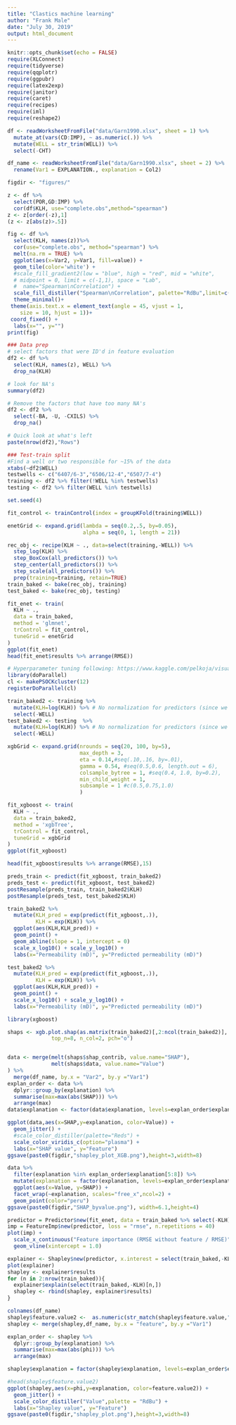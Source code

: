 ---
title: "Clastics machine learning"
author: "Frank Male"
date: "July 30, 2019"
output: html_document
---

```{r setup, include=FALSE}
knitr::opts_chunk$set(echo = FALSE)
require(XLConnect)
require(tidyverse)
require(qqplotr)
require(ggpubr)
require(latex2exp)
require(janitor)
require(caret)
require(recipes)
require(iml)
require(reshape2)

df <- readWorksheetFromFile("data/Garn1990.xlsx", sheet = 1) %>%
  mutate_at(vars(CD:IMP), ~ as.numeric(.)) %>%
  mutate(WELL = str_trim(WELL)) %>%
  select(-CHT)

df_name <- readWorksheetFromFile("data/Garn1990.xlsx", sheet = 2) %>%
  rename(Var1 = EXPLANATION., explanation = Col2)

figdir <- "figures/"
```

```{r feature_selection}
z <- df %>%
  select(POR,GD:IMP) %>%
  cor(df$KLH, use="complete.obs",method="spearman")
z <- z[order(-z),1]
(z <- z[abs(z)>.5])

fig <- df %>%
  select(KLH, names(z))%>%
  cor(use="complete.obs", method="spearman") %>%
  melt(na.rm = TRUE) %>%
  ggplot(aes(x=Var2, y=Var1, fill=value)) +
  geom_tile(color='white') +
  #scale_fill_gradient2(low = "blue", high = "red", mid = "white", 
  # midpoint = 0, limit = c(-1,1), space = "Lab", 
  #  name="Spearman\nCorrelation") +
  scale_fill_distiller("Spearman\nCorrelation", palette="RdBu",limit=c(-1,1)) +
  theme_minimal()+ 
 theme(axis.text.x = element_text(angle = 45, vjust = 1, 
    size = 10, hjust = 1))+
 coord_fixed() + 
  labs(x="", y="")
print(fig)
```

```{r preprocess}

### Data prep
# select factors that were ID'd in feature evaluation
df2 <- df %>%
  select(KLH, names(z), WELL) %>%
  drop_na(KLH)

# look for NA's
summary(df2)

# Remove the factors that have too many NA's
df2 <- df2 %>%
  select(-BA, -U, -CXILS) %>%
  drop_na()

# Quick look at what's left
paste(nrow(df2),"Rows")

### Test-train split
#Find a well or two responsible for ~15% of the data
xtabs(~df2$WELL)
testwells <- c("6407/6-3","6506/12-4","6507/7-4")
training <- df2 %>% filter(!WELL %in% testwells)
testing <- df2 %>% filter(WELL %in% testwells)
```

```{r}
set.seed(4)

fit_control <- trainControl(index = groupKFold(training$WELL))

enetGrid <- expand.grid(lambda = seq(0.2,.5, by=0.05),
                        alpha = seq(0, 1, length = 21))

rec_obj <- recipe(KLH ~ ., data=select(training,-WELL)) %>%
  step_log(KLH) %>%
  step_BoxCox(all_predictors()) %>%
  step_center(all_predictors()) %>%
  step_scale(all_predictors()) %>%
  prep(training=training, retain=TRUE)
train_baked <- bake(rec_obj, training)
test_baked <- bake(rec_obj, testing)

fit_enet <- train(
  KLH ~ .,
  data = train_baked,
  method = 'glmnet',
  trControl = fit_control,
  tuneGrid = enetGrid
)
ggplot(fit_enet)
head(fit_enet$results %>% arrange(RMSE))
```

```{r xgboost}
# Hyperparameter tuning following: https://www.kaggle.com/pelkoja/visual-xgboost-tuning-with-caret
library(doParallel)
cl <- makePSOCKcluster(12)
registerDoParallel(cl)

train_baked2 <- training %>%
  mutate(KLH=log(KLH)) %>% # No normalization for predictors (since we're doing trees)
  select(-WELL)
test_baked2 <- testing  %>%
  mutate(KLH=log(KLH)) %>% # No normalization for predictors (since we're doing trees)
  select(-WELL)

xgbGrid <- expand.grid(nrounds = seq(20, 100, by=5),
                       max_depth = 3,
                       eta = 0.14,#seq(.10,.16, by=.01),
                       gamma = 0.54, #seq(0.5,0.6, length.out = 6),
                       colsample_bytree = 1, #seq(0.4, 1.0, by=0.2),
                       min_child_weight = 1,
                       subsample = 1 #c(0.5,0.75,1.0)
                       )

fit_xgboost <- train(
  KLH ~ .,
  data = train_baked2,
  method = 'xgbTree',
  trControl = fit_control,
  tuneGrid = xgbGrid
)
ggplot(fit_xgboost)

head(fit_xgboost$results %>% arrange(RMSE),15)

preds_train <- predict(fit_xgboost, train_baked2)
preds_test <- predict(fit_xgboost, test_baked2)
postResample(preds_train, train_baked2$KLH)
postResample(preds_test, test_baked2$KLH)

train_baked2 %>%
  mutate(KLH_pred = exp(predict(fit_xgboost,.)),
         KLH = exp(KLH)) %>%
  ggplot(aes(KLH,KLH_pred)) +
  geom_point() +
  geom_abline(slope = 1, intercept = 0)
  scale_x_log10() + scale_y_log10() +
  labs(x="Permeability (mD)", y="Predicted permeability (mD)")

test_baked2 %>%
  mutate(KLH_pred = exp(predict(fit_xgboost,.)),
         KLH = exp(KLH)) %>%
  ggplot(aes(KLH,KLH_pred)) +
  geom_point() +
  scale_x_log10() + scale_y_log10() +
  labs(x="Permeability (mD)", y="Predicted permeability (mD)")
```
```{r shapley_xgboost}
library(xgboost)

shaps <- xgb.plot.shap(as.matrix(train_baked2)[,2:ncol(train_baked2)], model=fit_xgboost$finalModel, 
              top_n=8, n_col=2, pch="o")


data <- merge(melt(shaps$shap_contrib, value.name="SHAP"),
              melt(shaps$data, value.name="Value")
) %>%
  merge(df_name, by.x = "Var2", by.y ="Var1")
explan_order <- data %>% 
  dplyr::group_by(explanation) %>% 
  summarise(max=max(abs(SHAP))) %>% 
  arrange(max)
data$explanation <- factor(data$explanation, levels=explan_order$explanation)

ggplot(data,aes(x=SHAP,y=explanation, color=Value)) +
  geom_jitter() +
  #scale_color_distiller(palette="Reds") +
  scale_color_viridis_c(option="plasma") +
  labs(x="SHAP value", y="Feature")
ggsave(paste0(figdir,"shapley_plot_XGB.png"),height=3,width=8)

data %>%
  filter(explanation %in% explan_order$explanation[5:8]) %>%
  mutate(explanation = factor(explanation, levels=explan_order$explanation[8:5])) %>%
  ggplot(aes(x=Value, y=SHAP)) +
  facet_wrap(~explanation, scales="free_x",ncol=2) +
  geom_point(color="peru")
ggsave(paste0(figdir,"SHAP_byvalue.png"), width=6.1,height=4)

```


```{r shapley_lm}
predictor = Predictor$new(fit_enet, data = train_baked %>% select(-KLH), y = train_baked$KLH)
imp = FeatureImp$new(predictor, loss = "rmse", n.repetitions = 40)
plot(imp) +
  scale_x_continuous("Feature importance (RMSE without feature / RMSE)") +
  geom_vline(xintercept = 1.0)

explainer <- Shapley$new(predictor, x.interest = select(train_baked,-KLH)[1,])
plot(explainer)
shapley <- explainer$results
for (n in 2:nrow(train_baked)){
  explainer$explain(select(train_baked,-KLH)[n,])
  shapley <- rbind(shapley, explainer$results)
}

colnames(df_name)
shapley$feature.value2 <-  as.numeric(str_match(shapley$feature.value,"=(.*$)")[,2])
shapley <- merge(shapley,df_name, by.x = "feature", by.y ="Var1")

explan_order <- shapley %>% 
  dplyr::group_by(explanation) %>% 
  summarise(max=max(abs(phi))) %>% 
  arrange(max)

shapley$explanation = factor(shapley$explanation, levels=explan_order$explanation)

#head(shapley$feature.value2)
ggplot(shapley,aes(x=phi,y=explanation, color=feature.value2)) +
  geom_jitter() +
  scale_color_distiller("Value",palette = "RdBu") +
  labs(x="Shapley value", y="Feature")
ggsave(paste0(figdir,"shapley_plot.png"),height=3,width=8)

```


